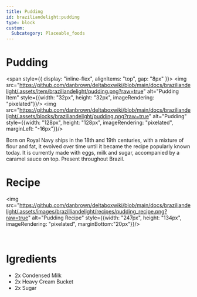 ```yaml
---
title: Pudding
id: braziliandelight:pudding
type: block
custom:
  Subcategory: Placeable_foods
---
```


# Pudding

<span style={{ display: "inline-flex", alignItems: "top", gap: "8px" }}>
  <img src="https://github.com/danbrown/deltaboxwiki/blob/main/docs/braziliandelight/.assets/item/braziliandelight/pudding.png?raw=true"
         alt="Pudding Item" style={{width: "32px", height: "32px", imageRendering: "pixelated"}}/>
  <img src="https://github.com/danbrown/deltaboxwiki/blob/main/docs/braziliandelight/.assets/blocks/braziliandelight/pudding.png?raw=true"
         alt="Pudding" style={{width: "128px", height: "128px", imageRendering: "pixelated", marginLeft: "-16px"}}/>
</span>

Born on Royal Navy ships in the 18th and 19th centuries, with a mixture of flour and fat, it evolved over time until it became the recipe popularly known today. It is currently made with eggs, milk and sugar, accompanied by a caramel sauce on top.
Present throughout Brazil.

# Recipe

<img src="https://github.com/danbrown/deltaboxwiki/blob/main/docs/braziliandelight/.assets/images/brazilliandelight/recipes/pudding_recipe.png?raw=true" alt="Pudding Recipe" style={{width: "247px", height: "134px", imageRendering: "pixelated", marginBottom:"20px"}}/>

<br/>

# Igredients

- 2x Condensed Milk
- 2x Heavy Cream Bucket
- 2x Sugar